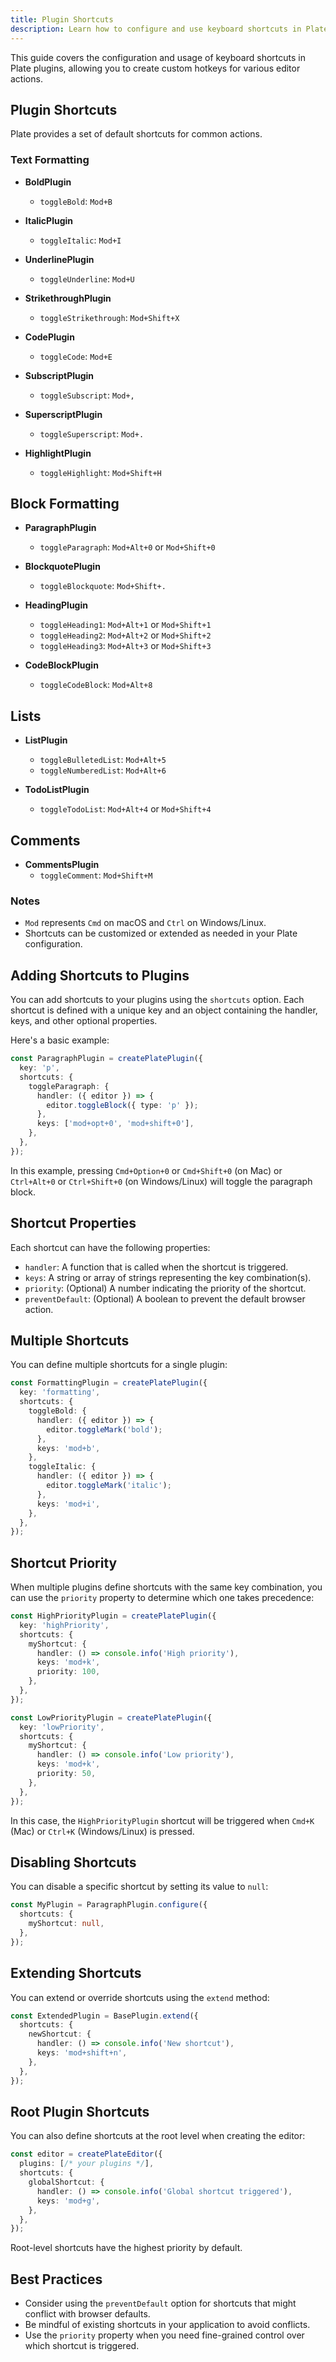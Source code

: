 ```yaml
---
title: Plugin Shortcuts
description: Learn how to configure and use keyboard shortcuts in Plate plugins.
---
```


This guide covers the configuration and usage of keyboard shortcuts in Plate plugins, allowing you to create custom hotkeys for various editor actions.

## Plugin Shortcuts

Plate provides a set of default shortcuts for common actions.

### Text Formatting

- **BoldPlugin**
  - `toggleBold`: `Mod+B`

- **ItalicPlugin**
  - `toggleItalic`: `Mod+I`

- **UnderlinePlugin**
  - `toggleUnderline`: `Mod+U`

- **StrikethroughPlugin**
  - `toggleStrikethrough`: `Mod+Shift+X`

- **CodePlugin**
  - `toggleCode`: `Mod+E`

- **SubscriptPlugin**
  - `toggleSubscript`: `Mod+,`

- **SuperscriptPlugin**
  - `toggleSuperscript`: `Mod+.`

- **HighlightPlugin**
  - `toggleHighlight`: `Mod+Shift+H`

## Block Formatting

- **ParagraphPlugin**
  - `toggleParagraph`: `Mod+Alt+0` or `Mod+Shift+0`

- **BlockquotePlugin**
  - `toggleBlockquote`: `Mod+Shift+.`

- **HeadingPlugin**
  - `toggleHeading1`: `Mod+Alt+1` or `Mod+Shift+1`
  - `toggleHeading2`: `Mod+Alt+2` or `Mod+Shift+2`
  - `toggleHeading3`: `Mod+Alt+3` or `Mod+Shift+3`

- **CodeBlockPlugin**
  - `toggleCodeBlock`: `Mod+Alt+8`

## Lists

- **ListPlugin**
  - `toggleBulletedList`: `Mod+Alt+5`
  - `toggleNumberedList`: `Mod+Alt+6`

- **TodoListPlugin**
  - `toggleTodoList`: `Mod+Alt+4` or `Mod+Shift+4`

## Comments

- **CommentsPlugin**
  - `toggleComment`: `Mod+Shift+M`

### Notes

- `Mod` represents `Cmd` on macOS and `Ctrl` on Windows/Linux.
- Shortcuts can be customized or extended as needed in your Plate configuration.

## Adding Shortcuts to Plugins

You can add shortcuts to your plugins using the `shortcuts` option. Each shortcut is defined with a unique key and an object containing the handler, keys, and other optional properties.

Here's a basic example:

```ts
const ParagraphPlugin = createPlatePlugin({
  key: 'p',
  shortcuts: {
    toggleParagraph: {
      handler: ({ editor }) => {
        editor.toggleBlock({ type: 'p' });
      },
      keys: ['mod+opt+0', 'mod+shift+0'],
    },
  },
});
```

In this example, pressing `Cmd+Option+0` or `Cmd+Shift+0` (on Mac) or `Ctrl+Alt+0` or `Ctrl+Shift+0` (on Windows/Linux) will toggle the paragraph block.

## Shortcut Properties

Each shortcut can have the following properties:

- `handler`: A function that is called when the shortcut is triggered.
- `keys`: A string or array of strings representing the key combination(s).
- `priority`: (Optional) A number indicating the priority of the shortcut.
- `preventDefault`: (Optional) A boolean to prevent the default browser action.

## Multiple Shortcuts

You can define multiple shortcuts for a single plugin:

```ts
const FormattingPlugin = createPlatePlugin({
  key: 'formatting',
  shortcuts: {
    toggleBold: {
      handler: ({ editor }) => {
        editor.toggleMark('bold');
      },
      keys: 'mod+b',
    },
    toggleItalic: {
      handler: ({ editor }) => {
        editor.toggleMark('italic');
      },
      keys: 'mod+i',
    },
  },
});
```

## Shortcut Priority

When multiple plugins define shortcuts with the same key combination, you can use the `priority` property to determine which one takes precedence:

```ts
const HighPriorityPlugin = createPlatePlugin({
  key: 'highPriority',
  shortcuts: {
    myShortcut: {
      handler: () => console.info('High priority'),
      keys: 'mod+k',
      priority: 100,
    },
  },
});

const LowPriorityPlugin = createPlatePlugin({
  key: 'lowPriority',
  shortcuts: {
    myShortcut: {
      handler: () => console.info('Low priority'),
      keys: 'mod+k',
      priority: 50,
    },
  },
});
```

In this case, the `HighPriorityPlugin` shortcut will be triggered when `Cmd+K` (Mac) or `Ctrl+K` (Windows/Linux) is pressed.

## Disabling Shortcuts

You can disable a specific shortcut by setting its value to `null`:

```ts
const MyPlugin = ParagraphPlugin.configure({
  shortcuts: {
    myShortcut: null,
  },
});
```

## Extending Shortcuts

You can extend or override shortcuts using the `extend` method:

```ts
const ExtendedPlugin = BasePlugin.extend({
  shortcuts: {
    newShortcut: {
      handler: () => console.info('New shortcut'),
      keys: 'mod+shift+n',
    },
  },
});
```

## Root Plugin Shortcuts

You can also define shortcuts at the root level when creating the editor:

```ts
const editor = createPlateEditor({
  plugins: [/* your plugins */],
  shortcuts: {
    globalShortcut: {
      handler: () => console.info('Global shortcut triggered'),
      keys: 'mod+g',
    },
  },
});
```

Root-level shortcuts have the highest priority by default.

## Best Practices

- Consider using the `preventDefault` option for shortcuts that might conflict with browser defaults.
- Be mindful of existing shortcuts in your application to avoid conflicts.
- Use the `priority` property when you need fine-grained control over which shortcut is triggered.
